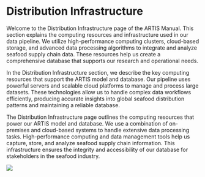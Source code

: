 # Distribution Infrastructure

Welcome to the Distribution Infrastructure page of the ARTIS Manual. This section explains the computing resources and infrastructure used in our data pipeline. We utilize high-performance computing clusters, cloud-based storage, and advanced data processing algorithms to integrate and analyze seafood supply chain data. These resources help us create a comprehensive database that supports our research and operational needs.

In the Distribution Infrastructure section, we describe the key computing resources that support the ARTIS model and database. Our pipeline uses powerful servers and scalable cloud platforms to manage and process large datasets. These technologies allow us to handle complex data workflows efficiently, producing accurate insights into global seafood distribution patterns and maintaining a reliable database.

The Distribution Infrastructure page outlines the computing resources that power our ARTIS model and database. We use a combination of on-premises and cloud-based systems to handle extensive data processing tasks. High-performance computing and data management tools help us capture, store, and analyze seafood supply chain information. This infrastructure ensures the integrity and accessibility of our database for stakeholders in the seafood industry.


![](../images/artis_lucidchart_inf.png)
